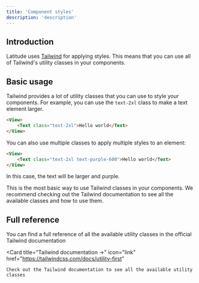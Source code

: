 ```yaml
---
title: 'Component styles'
description: 'description'
---
```


## Introduction

Latitude uses [Tailwind](https://tailwindcss.com/docs/utility-first) for applying styles. This means that you can use all of Tailwind's utility classes in your components.

## Basic usage

Tailwind provides a lot of utility classes that you can use to style your components. For example, you can use the `text-2xl` class to make a text element larger.

```html
<View>
    <Text class="text-2xl">Hello world</Text>
</View>
```

You can also use multiple classes to apply multiple styles to an element:

```html
<View>
    <Text class="text-2xl text-purple-600">Hello world</Text>
</View>
```

In this case, the text will be larger and purple.

This is the most basic way to use Tailwind classes in your components. We recommend checking out the Tailwind documentation to see all the available classes and how to use them.

## Full reference

You can find a full reference of all the available utility classes in the official Tailwind documentation

<Card
    title="Tailwind documentation →"
    icon="link"
    href="https://tailwindcss.com/docs/utility-first"
>
    Check out the Tailwind documentation to see all the available utility classes
</Card>